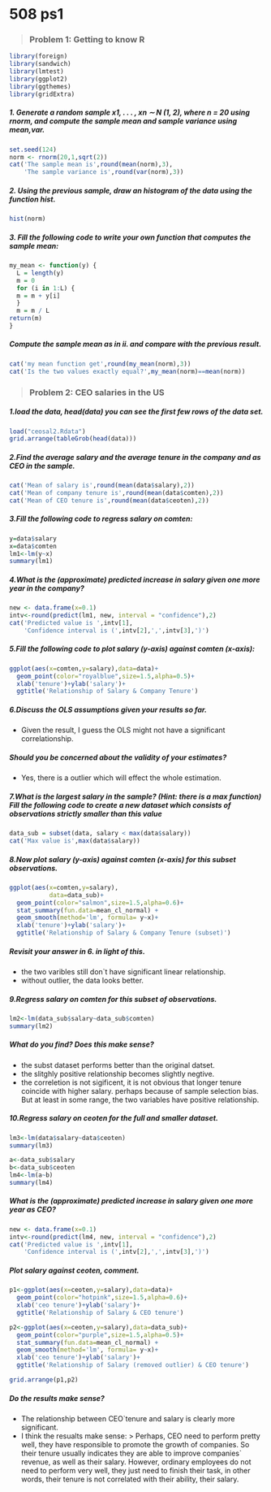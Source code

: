 508 ps1
========================================================

> ### Problem 1: Getting to know R

```r
library(foreign) 
library(sandwich) 
library(lmtest)
library(ggplot2)
library(ggthemes)
library(gridExtra)
```

##### 1. Generate a random sample x1, . . . , xn ∼ N (1, 2), where n = 20 using rnorm, and compute the sample mean and sample variance using mean,var.
```r
set.seed(124)
norm <- rnorm(20,1,sqrt(2))
cat('The sample mean is',round(mean(norm),3),
    'The sample variance is',round(var(norm),3))
```


##### 2. Using the previous sample, draw an histogram of the data using the function hist.
```r
hist(norm)
```

##### 3. Fill the following code to write your own function that computes the sample mean:
```r
my_mean <- function(y) { 
  L = length(y)
  m = 0
  for (i in 1:L) {
  m = m + y[i]
  }
  m = m / L
return(m) 
}
```


##### Compute the sample mean as in ii. and compare with the previous result.
```r
cat('my mean function get',round(my_mean(norm),3))
cat('Is the two values exactly equal?',my_mean(norm)==mean(norm))
```


> ### Problem 2: CEO salaries in the US

##### 1.load the data, head(data) you can see the first few rows of the data set.
```r
load("ceosal2.Rdata")
grid.arrange(tableGrob(head(data)))
```

##### 2.Find the average salary and the average tenure in the company and as CEO in the sample.

```r
cat('Mean of salary is',round(mean(data$salary),2))
cat('Mean of company tenure is',round(mean(data$comten),2))
cat('Mean of CEO tenure is',round(mean(data$ceoten),2))
```

##### 3.Fill the following code to regress salary on comten:
```r
y=data$salary
x=data$comten
lm1<-lm(y~x)
summary(lm1)
```

##### 4.What is the (approximate) predicted increase in salary given one more year in the company?
```r
new <- data.frame(x=0.1)
intv<-round(predict(lm1, new, interval = "confidence"),2)
cat('Predicted value is ',intv[1],
    'Confidence interval is (',intv[2],',',intv[3],')')
```


##### 5.Fill the following code to plot salary (y-axis) against comten (x-axis):
```r
ggplot(aes(x=comten,y=salary),data=data)+
  geom_point(color="royalblue",size=1.5,alpha=0.5)+
  xlab('tenure')+ylab('salary')+
  ggtitle('Relationship of Salary & Company Tenure')
```

##### 6.Discuss the OLS assumptions given your results so far. 
- Given the result, I guess the OLS might not have a significant correlationship.


##### Should you be concerned about the validity of your estimates?
- Yes, there is a outlier which will effect the whole estimation.

##### 7.What is the largest salary in the sample? (Hint: there is a max function) Fill the following code to create a new dataset which consists of observations strictly smaller than this value
```r
data_sub = subset(data, salary < max(data$salary))
cat('Max value is',max(data$salary))
```

##### 8.Now plot salary (y-axis) against comten (x-axis) for this subset observations. 
```r
ggplot(aes(x=comten,y=salary),
           data=data_sub)+
  geom_point(color="salmon",size=1.5,alpha=0.6)+
  stat_summary(fun.data=mean_cl_normal) + 
  geom_smooth(method='lm', formula= y~x)+
  xlab('tenure')+ylab('salary')+
  ggtitle('Relationship of Salary & Company Tenure (subset)')
```

##### Revisit your answer in 6. in light of this.
- the two varibles still don`t have significant linear relationship.
- without outlier, the data looks better.


##### 9.Regress salary on comten for this subset of observations.
```r
lm2<-lm(data_sub$salary~data_sub$comten)
summary(lm2)
```

##### What do you find? Does this make sense?

- the subst dataset performs better than the original datset.
- the slitghly positive relationship becomes slightly negtive.
- the correletion is not sigificent, it is not obvious that longer tenure coincide with higher salary.
perhaps because of sample selection bias. But at least in some range, the two variables have positive relationship.


##### 10.Regress salary on ceoten for the full and smaller dataset. 

```r
lm3<-lm(data$salary~data$ceoten)
summary(lm3)
```

```r
a<-data_sub$salary
b<-data_sub$ceoten
lm4<-lm(a~b)
summary(lm4)
```
##### What is the (approximate) predicted increase in salary given one more year as CEO? 

```r
new <- data.frame(x=0.1)
intv<-round(predict(lm4, new, interval = "confidence"),2)
cat('Predicted value is ',intv[1],
    'Confidence interval is (',intv[2],',',intv[3],')')
```

##### Plot salary against ceoten, comment.
```r
p1<-ggplot(aes(x=ceoten,y=salary),data=data)+
  geom_point(color="hotpink",size=1.5,alpha=0.6)+
  xlab('ceo tenure')+ylab('salary')+
  ggtitle('Relationship of Salary & CEO tenure')

p2<-ggplot(aes(x=ceoten,y=salary),data=data_sub)+
  geom_point(color="purple",size=1.5,alpha=0.5)+
  stat_summary(fun.data=mean_cl_normal) + 
  geom_smooth(method='lm', formula= y~x)+
  xlab('ceo tenure')+ylab('salary')+
  ggtitle('Relationship of Salary (removed outlier) & CEO tenure')

grid.arrange(p1,p2)
```

##### Do the results make sense?

- The relationship between CEO`tenure and salary is clearly more significant.
- I think the resualts make sense:
> Perhaps, CEO need to perform pretty well, they have responsible to promote the growth of companies. So their tenure usually indicates they are able to improve companies` revenue, as well as their salary. However, ordinary employees do not need to perform very well, they just need to finish their task, in other words, their tenure is not correlated with their ability, their salary.

